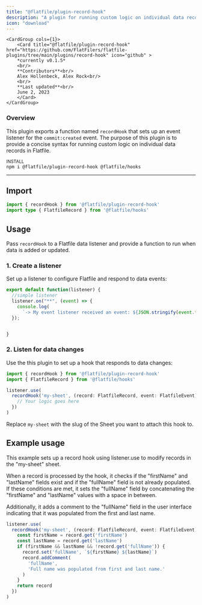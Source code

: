 ```yaml
---
title: "@flatfile/plugin-record-hook"
description: "A plugin for running custom logic on individual data records in Flatfile."
icon: "download"
---
```


    <CardGroup cols={1}>
        <Card title="@flatfile/plugin-record-hook" href="https://github.com/FlatFilers/flatfile-plugins/tree/main/plugins/record-hook" icon="github" >
        *currently v0.1.5*
        <br/>
        **Contributors**<br/>
        Alex Hollenbeck, Alex Rock<br/>
        <br/>
        **Last updated**<br/>
        June 2, 2023
        </Card>
    </CardGroup>

### Overview

This plugin exports a function named `recordHook` that sets up an event listener for the `commit:created` event. 
The purpose of this plugin is to provide a concise syntax for running custom logic on individual data records in Flatfile.


<small class="font-semibold text-primary dark:text-primary-light">INSTALL</small><br/>
``npm i @flatfile/plugin-record-hook @flatfile/hooks``

---

## Import

```ts
import { recordHook } from '@flatfile/plugin-record-hook'
import type { FlatfileRecord } from '@flatfile/hooks'
```

## Usage

Pass `recordHook` to a Flatfile data listener and provide a function to run when data is added or updated.

### 1. Create a listener

Set up a listener to configure Flatfile and respond to data events:

```ts
export default function(listener) {
  //simple listener
  listener.on("**", (event) => {
    console.log(
      `-> My event listener received an event: ${JSON.stringify(event.topic)}`)
  });


}
```

### 2. Listen for data changes

Use the this plugin to set up a hook that responds to data changes:

```ts
import { recordHook } from '@flatfile/plugin-record-hook'
import { FlatfileRecord } from '@flatfile/hooks'

listener.use(
  recordHook('my-sheet', (record: FlatfileRecord, event: FlatfileEvent) => {
    // Your logic goes here
  })
)
```

Replace `my-sheet` with the slug of the Sheet you want to attach this hook to.

## Example usage

This example sets up a record hook using listener.use to modify records 
in the "my-sheet" sheet. 

When a record is processed by the hook, it checks if the "firstName" and "lastName" fields exist and if the "fullName" field is not already populated. 
If these conditions are met, it sets the "fullName" field by concatenating the "firstName" and "lastName" values with a space in between. 

Additionally, it adds a comment to the "fullName" 
field in the user interface indicating that it was populated from the first and last name.

```ts
listener.use(
  recordHook('my-sheet', (record: FlatfileRecord, event: FlatfileEvent) => {
    const firstName = record.get('firstName')
    const lastName = record.get('lastName')
    if (firstName && lastName && !record.get('fullName')) {
      record.set('fullName', `${firstName} ${lastName}`)
      record.addComment(
        'fullName',
        'Full name was populated from first and last name.'
      )
    }
    return record
  })
)
```

